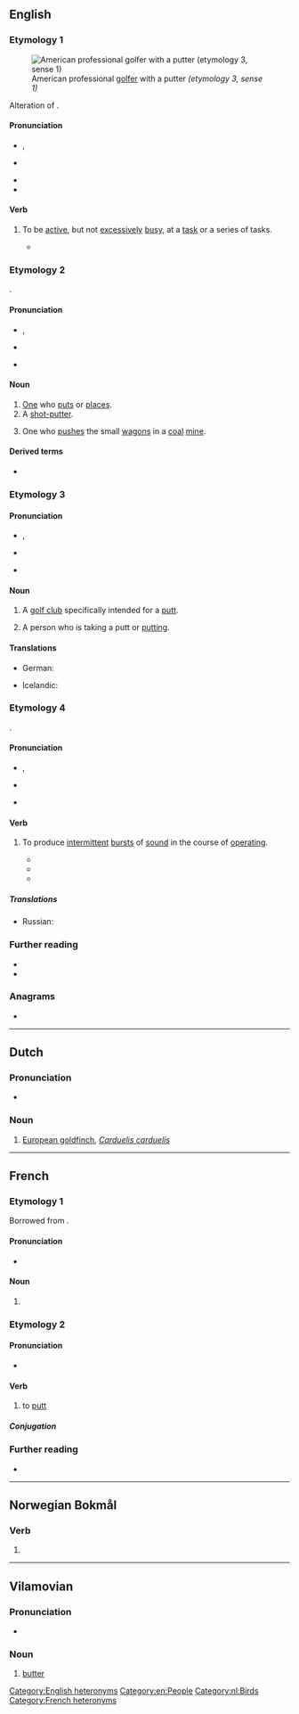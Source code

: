 ==English==
{{was wotd|2017|December|10}}

===Etymology 1===
[[File:Eric Axley 2008 US Open cropped.jpg|thumb|American professional [[golfer]] {{w|Eric Axley}} with a putter ''(etymology 3, sense 1)'']]

Alteration of {{m|en|potter}}.

====Pronunciation====
* {{a|RP}} {{enPR|pŭt'ə(r)}}, {{IPA|en|/ˈpʌtə(ɹ)/}}
* {{a|GA}} {{IPA|en|/ˈpʌtɚ/|/-ɾɚ/}}
* {{audio|en|en-au-putter.ogg|Audio (AU)}}
* {{hyphenation|en|put|ter}}

====Verb====
{{en-verb}}

# {{lb|en|intransitive}} To be [[active]], but not [[excessively]] [[busy]], at a [[task]] or a series of tasks.
#* {{quote-book|en|author=Joseph C[rosby] Lincoln|authorlink=Joseph C. Lincoln|chapter=XIII|title=Mr. Pratt’s Patients|location=New York, N.Y.|publisher=[[w:A. L. Burt Company|A[lbert] L[evi] Burt Company]]|year=1913|pages=304–305|pageurl=https://archive.org/stream/mrprattspatient00linciala#page/305/mode/1up/|oclc=1004950748|ol=5535161W|passage=We tiptoed into the house, up the stairs and along the hall into the room where the Professor had been spending so much of his time. 'Twas locked, of course, but the Deacon man got a big bunch of keys out of his pocket and commenced to '''putter''' with the lock.}}

===Etymology 2===
{{suffix|en|put|er}}.

====Pronunciation====
* {{a|RP}} {{enPR|po͝ot'ə(r)}}, {{IPA|en|/ˈpʊtə(ɹ)/}}
* {{a|GA}} {{IPA|en|/ˈpʊtɚ/|/-ɾɚ/}}
* {{hyphenation|en|putt|er}}
{{rfap|en}}

====Noun====
{{en-noun}}

# [[one#pronoun|One]] who [[put#Verb|puts]] or [[place#Verb|places]].
# A [[shot-putter]].
# {{lb|en|mining}} One who [[push#Verb|pushes]] the small [[wagon]]s in a [[coal]] [[mine#Noun|mine]].

====Derived terms====
* {{sense|one who puts or places}} {{l|en|shot-putter}}

===Etymology 3===
{{suffix|en|putt|er|id2=agent noun}}

====Pronunciation====
* {{a|RP}} {{enPR|pŭt'ə(r)}}, {{IPA|en|/ˈpʌtə(ɹ)/}}
* {{a|GA}} {{IPA|en|/ˈpʌtɚ/|/-ɾɚ/}}
* {{hyphenation|en|putt|er}}

====Noun====
{{en-noun}}

# {{lb|en|golf}} A [[golf club]] specifically intended for a [[putt#Noun|putt]].
# {{lb|en|golf}} A person who is taking a putt or [[putt#Verb|putting]].

====Translations====
{{trans-top|type of golf club}}
* German: {{t+|de|Putter|m}}
{{trans-mid}}
* Icelandic: {{t|is|pútter|m}}
{{trans-bottom}}

===Etymology 4===
{{glossary|onomatopoeia|Onomatopoeic}}.

====Pronunciation====
* {{a|RP}} {{enPR|pŭt'ə(r)}}, {{IPA|en|/ˈpʌtə(ɹ)/}}
* {{a|GA}} {{IPA|en|/ˈpʌtɚ/|/-ɾɚ/}}
* {{hyphenation|en|put|ter}}

====Verb====
{{en-verb}}

# {{lb|en|intransitive}} To produce [[intermittent]] [[burst#Noun|bursts]] of [[sound#Noun|sound]] in the course of [[operate|operating]].
#* {{quote-book|en|author=Pat Kelleher|chapter=‘Some Corner of a Foreign Field&nbsp;…’|title=Black Hand Gang|series=No Man’s World|location=Osney Mead, Oxford, Oxfordshire|publisher=Abaddon Books|year=2010|isbn=978-1-906735-84-5|passage=By the time the engine had '''puttered''' and died Atkins and some of the others were out of the trenches and walking towards this new wonder machine.}}
#* {{quote-book|en|author=Dan Newton|title=The Wildcat|location=Bloomington, Ind.|publisher={{w|AuthorHouse}}|date=14 June 2010|isbn=978-1-4520-2370-0|passage=Timmy's dad drove an old blue truck that '''puttered''' and sputtered to get to the top of the mountain, that led to the valley, where&nbsp;… the WILDCAT waited.}}
#* {{quote-journal|en|author=Jennifer S. Holland|title=For These Monkeys, It’s a Fight for Survival|url=http://www.nationalgeographic.com/magazine/2017/03/macaques-monkeys-indonesia-endangered-pet-trade/|archiveurl=https://web.archive.org/web/20170503224337/http://www.nationalgeographic.com/magazine/2017/03/macaques-monkeys-indonesia-endangered-pet-trade/|archivedate=3 May 2017|magazine=[[w:National Geographic (magazine)|National Geographic]]|month=March|year=2017|passage=As I reluctantly left Tangkoko for the last time, bumping along the trail on a motorbike, Raoul, the alpha male who had smacked my leg, wandered out from among the trees. He was alone, and after I '''puttered''' by, I glanced back to see him swagger into the middle of the path to watch me go.}}

=====Translations=====
{{trans-top|to produce intermittent bursts of sound in the course of operating}}
* Russian: {{t+|ru|тарахтеть}}
{{trans-mid}}
{{trans-bottom}}

===Further reading===
* {{pedia}}
* {{pedia|putter (disambiguation)}}

===Anagrams===
* {{anagrams|en|a=eprttu|Pruett}}

[[Category:English heteronyms]]
[[Category:en:People]]

----

==Dutch==

===Pronunciation===
* {{audio|nl|Nl-putter.ogg|Audio}}

===Noun===
{{nl-noun|m|-s|puttertje}}

# [[European goldfinch]], ''[[Carduelis carduelis]]''

[[Category:nl:Birds]]

----

==French==

===Etymology 1===
Borrowed from {{bor|fr|en|putter}}.

====Pronunciation====
* {{fr-IPA|peŭteur}}

====Noun====
{{fr-noun|m}}

# {{l|en|putter}} {{gloss|golf club}}

===Etymology 2===
{{affix|fr|putt|-er|lang1=en}}

====Pronunciation====
* {{fr-IPA|peŭter}}

====Verb====
{{fr-verb}}

# {{lb|fr|golf}} to [[putt]]

=====Conjugation=====
{{fr-conj-auto|pron=peŭter}}

===Further reading===
* {{R:TLFi}}

[[Category:French heteronyms]]

----

==Norwegian Bokmål==

===Verb===
{{head|nb|verb form}}

# {{present tense of|nb|putte}}

----

==Vilamovian==

===Pronunciation===
* {{audio|wym|Wym-putter (wersja Józefa Gary).ogg|Audio}}

===Noun===
{{wym-noun|f}}

# [[butter]]